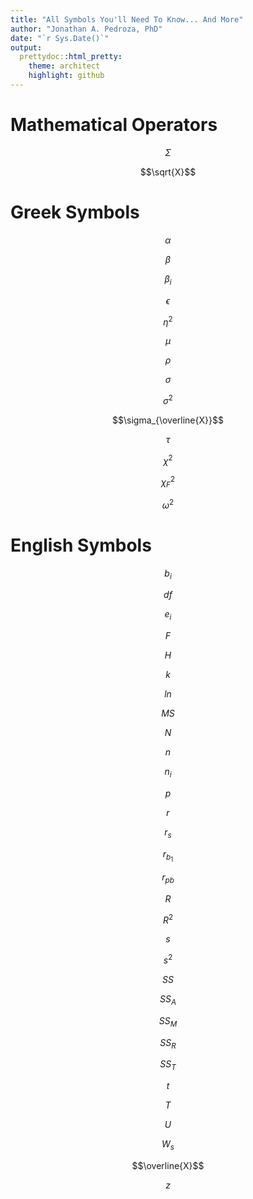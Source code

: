 ```yaml
---
title: "All Symbols You'll Need To Know... And More"
author: "Jonathan A. Pedroza, PhD"
date: "`r Sys.Date()`"
output:
  prettydoc::html_pretty:
    theme: architect
    highlight: github
---
```


# Mathematical Operators

$$\Sigma$$

$$\sqrt{X}$$

# Greek Symbols

$$\alpha$$

$$\beta$$

$$\beta_{i}$$

$$\epsilon$$

$$\eta^2$$

$$\mu$$

$$\rho$$

$$\sigma$$

$$\sigma^2$$

$$\sigma_{\overline{X}}$$

$$\tau$$

$$\chi^2$$

$$\chi^2_{F}$$

$$\omega^2$$

# English Symbols

$$b_{i}$$

$$df$$

$$e_{i}$$

$$F$$

$$H$$

$$k$$

$$ln$$

$$MS$$

$$N$$


$$n$$


$$n_{i}$$


$$p$$

$$r$$

$$r_{s}$$

$$r_{b_{1}}$$

$$r_{pb}$$

$$R$$

$$R^2$$

$$s$$

$$s^2$$

$$SS$$


$$SS_{A}$$


$$SS_{M}$$

$$SS_{R}$$

$$SS_{T}$$

$$t$$


$$T$$


$$U$$

$$W_{s}$$

$$\overline{X}$$

$$z$$
